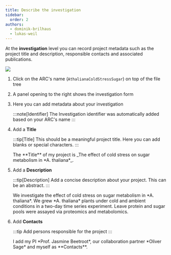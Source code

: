 ```yaml
---
title: Describe the investigation
sidebar:
  order: 2
authors:
  - dominik-brilhaus
  - lukas-weil
---
```



At the **investigation** level you can record project metadata such as the project title and description, responsible contacts and associated publications.

![](@images/start-here/arc-prototypic.svg)

<Card icon="pen" title="ARCitect">
  <Steps>

  1. Click on the ARC's name (`AthalianaColdStressSugar`) on top of the file tree
  2. A panel opening to the right shows the investigation form
  3. Here you can add metadata about your investigation

      :::note[Identifier]
      The Investigation identifier was automatically added based on your ARC's name
      :::

  4. Add a **Title**

      :::tip[Title]
      This should be a meaningful project title. Here you can add blanks or special characters.
      :::

      <ViolaSays>
        The **Title** of my project is _The effect of cold stress on sugar metabolism in *A. thaliana*_.
      </ViolaSays>

  4. Add a **Description**

      :::tip[Description]
      Add a concise description about your project. This can be an abstract. 
      :::

      <ViolaSays>
        We investigate the effect of cold stress on sugar metabolism in *A. thaliana*. We grew *A. thaliana* plants under cold and ambient conditions in a two-day time series experiment. Leave protein and sugar pools were assayed via proteomics and metabolomics.
      </ViolaSays>

  4. Add **Contacts**

      :::tip
      Add persons responsible for the project
      :::

      <ViolaSays>
        I add my PI *Prof. Jasmine Beetroot*, our collaboration partner *Oliver Sage* and myself as **Contacts**.
      </ViolaSays>

  </Steps>
</Card>


